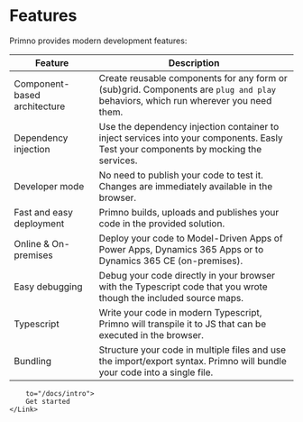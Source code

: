 
# Features

Primno provides modern development features:

| Feature | Description |
| ------- | ----------- |
| Component-based architecture | Create reusable components for any form or (sub)grid. Components are `plug and play` behaviors, which run wherever you need them. |
| Dependency injection | Use the dependency injection container to inject services into your components. Easly Test your components by mocking the services. |
| Developer mode | No need to publish your code to test it. Changes are immediately available in the browser. |
| Fast and easy deployment | Primno builds, uploads and publishes your code in the provided solution. |
| Online & On-premises | Deploy your code to Model-Driven Apps of Power Apps, Dynamics 365 Apps or to Dynamics 365 CE (on-premises). |
| Easy debugging | Debug your code directly in your browser with the Typescript code that you wrote though the included source maps. |
| Typescript | Write your code in modern Typescript, Primno will transpile it to JS that can be executed in the browser. |
| Bundling | Structure your code in multiple files and use the import/export syntax. Primno will bundle your code into a single file. |

<p style={{ textAlign: "center" }}>
    <Link
        className={clsx("button button--secondary button--lg", styles.button, styles.button_getstarted)}
        
        to="/docs/intro">
        Get started
    </Link>
</p>